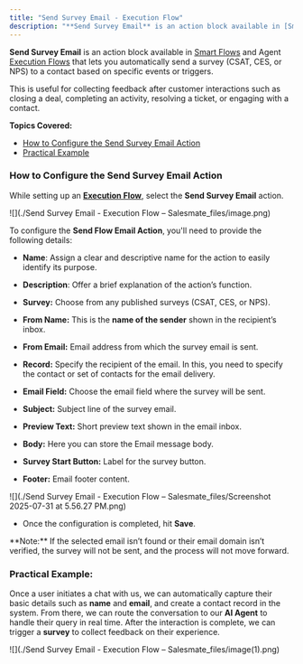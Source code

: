 ```yaml
---
title: "Send Survey Email - Execution Flow"
description: "**Send Survey Email** is an action block available in [Smart Flows](https://support.salesmate.io/hc/en-us/categories/36619982436121-Smart-Flows) and A..."
---
```


**Send Survey Email** is an action block available in [Smart Flows](https://support.salesmate.io/hc/en-us/categories/36619982436121-Smart-Flows) and Agent [Execution Flows](https://support.salesmate.io/hc/en-us/articles/45878729348121-Execution-Flows) that lets you automatically send a survey (CSAT, CES, or NPS) to a contact based on specific events or triggers.

This is useful for collecting feedback after customer interactions such as closing a deal, completing an activity, resolving a ticket, or engaging with a contact.

**Topics Covered:**

*   [How to Configure the Send Survey Email Action](https://support.salesmate.io/hc/en-us/articles/48863359585945-Send-Survey-Email-Execution-Flow#h_01K10AJKNK38KZTMPFX2C5NJ83)
*   [Practical Example](https://support.salesmate.io/hc/en-us/articles/48863359585945-Send-Survey-Email-Execution-Flow#h_01K10A67VBD1EPGY0A0JBDGY9J)

### How to Configure the Send Survey Email Action

While setting up an [**Execution Flow**](https://support.salesmate.io/hc/en-us/articles/45878729348121-Execution-Flows), select the **Send Survey Email** action.

![](./Send Survey Email - Execution Flow – Salesmate_files/image.png)

To configure the **Send Flow Email Action**, you'll need to provide the following details:

*   **Name**: Assign a clear and descriptive name for the action to easily identify its purpose.
*   **Description**: Offer a brief explanation of the action’s function.
*   **Survey:** Choose from any published surveys (CSAT, CES, or NPS).
*   **From Name:** This is the **name of the sender** shown in the recipient’s inbox.
*   **From Email:** Email address from which the survey email is sent.
    
*   **Record:** Specify the recipient of the email. In this, you need to specify the contact or set of contacts for the email delivery.
*   **Email Field:** Choose the email field where the survey will be sent.
*   **Subject:** Subject line of the survey email.
*   **Preview Text:** Short preview text shown in the email inbox.
*   **Body:** Here you can store the Email message body.
*   **Survey Start Button:** Label for the survey button.
*   **Footer:** Email footer content.

![](./Send Survey Email - Execution Flow – Salesmate_files/Screenshot 2025-07-31 at 5.56.27 PM.png)

*   Once the configuration is completed, hit **Save**.

<Note>
**Note:** If the selected email isn’t found or their email domain isn’t verified, the survey will not be sent, and the process will not move forward.
</Note>

### Practical Example:

Once a user initiates a chat with us, we can automatically capture their basic details such as **name** and **email**, and create a contact record in the system. From there, we can route the conversation to our **AI Agent** to handle their query in real time. After the interaction is complete, we can trigger a **survey** to collect feedback on their experience.

![](./Send Survey Email - Execution Flow – Salesmate_files/image(1).png)